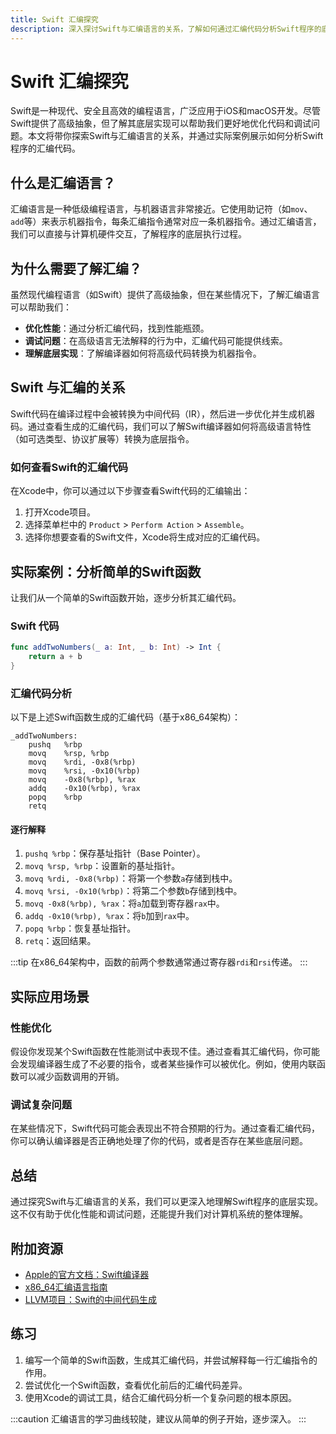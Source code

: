 ```yaml
---
title: Swift 汇编探究
description: 深入探讨Swift与汇编语言的关系，了解如何通过汇编代码分析Swift程序的底层实现。
---
```


# Swift 汇编探究

Swift是一种现代、安全且高效的编程语言，广泛应用于iOS和macOS开发。尽管Swift提供了高级抽象，但了解其底层实现可以帮助我们更好地优化代码和调试问题。本文将带你探索Swift与汇编语言的关系，并通过实际案例展示如何分析Swift程序的汇编代码。

## 什么是汇编语言？

汇编语言是一种低级编程语言，与机器语言非常接近。它使用助记符（如`mov`、`add`等）来表示机器指令，每条汇编指令通常对应一条机器指令。通过汇编语言，我们可以直接与计算机硬件交互，了解程序的底层执行过程。

## 为什么需要了解汇编？

虽然现代编程语言（如Swift）提供了高级抽象，但在某些情况下，了解汇编语言可以帮助我们：

- **优化性能**：通过分析汇编代码，找到性能瓶颈。
- **调试问题**：在高级语言无法解释的行为中，汇编代码可能提供线索。
- **理解底层实现**：了解编译器如何将高级代码转换为机器指令。

## Swift 与汇编的关系

Swift代码在编译过程中会被转换为中间代码（IR），然后进一步优化并生成机器码。通过查看生成的汇编代码，我们可以了解Swift编译器如何将高级语言特性（如可选类型、协议扩展等）转换为底层指令。

### 如何查看Swift的汇编代码

在Xcode中，你可以通过以下步骤查看Swift代码的汇编输出：

1. 打开Xcode项目。
2. 选择菜单栏中的 `Product` > `Perform Action` > `Assemble`。
3. 选择你想要查看的Swift文件，Xcode将生成对应的汇编代码。

## 实际案例：分析简单的Swift函数

让我们从一个简单的Swift函数开始，逐步分析其汇编代码。

### Swift 代码

```swift
func addTwoNumbers(_ a: Int, _ b: Int) -> Int {
    return a + b
}
```

### 汇编代码分析

以下是上述Swift函数生成的汇编代码（基于x86_64架构）：

```assembly
_addTwoNumbers:
    pushq   %rbp
    movq    %rsp, %rbp
    movq    %rdi, -0x8(%rbp)
    movq    %rsi, -0x10(%rbp)
    movq    -0x8(%rbp), %rax
    addq    -0x10(%rbp), %rax
    popq    %rbp
    retq
```

#### 逐行解释

1. `pushq %rbp`：保存基址指针（Base Pointer）。
2. `movq %rsp, %rbp`：设置新的基址指针。
3. `movq %rdi, -0x8(%rbp)`：将第一个参数`a`存储到栈中。
4. `movq %rsi, -0x10(%rbp)`：将第二个参数`b`存储到栈中。
5. `movq -0x8(%rbp), %rax`：将`a`加载到寄存器`rax`中。
6. `addq -0x10(%rbp), %rax`：将`b`加到`rax`中。
7. `popq %rbp`：恢复基址指针。
8. `retq`：返回结果。

:::tip
在x86_64架构中，函数的前两个参数通常通过寄存器`rdi`和`rsi`传递。
:::

## 实际应用场景

### 性能优化

假设你发现某个Swift函数在性能测试中表现不佳。通过查看其汇编代码，你可能会发现编译器生成了不必要的指令，或者某些操作可以被优化。例如，使用内联函数可以减少函数调用的开销。

### 调试复杂问题

在某些情况下，Swift代码可能会表现出不符合预期的行为。通过查看汇编代码，你可以确认编译器是否正确地处理了你的代码，或者是否存在某些底层问题。

## 总结

通过探究Swift与汇编语言的关系，我们可以更深入地理解Swift程序的底层实现。这不仅有助于优化性能和调试问题，还能提升我们对计算机系统的整体理解。

## 附加资源

- [Apple的官方文档：Swift编译器](https://developer.apple.com/swift/)
- [x86_64汇编语言指南](https://en.wikibooks.org/wiki/X86_Assembly)
- [LLVM项目：Swift的中间代码生成](https://llvm.org/)

## 练习

1. 编写一个简单的Swift函数，生成其汇编代码，并尝试解释每一行汇编指令的作用。
2. 尝试优化一个Swift函数，查看优化前后的汇编代码差异。
3. 使用Xcode的调试工具，结合汇编代码分析一个复杂问题的根本原因。

:::caution
汇编语言的学习曲线较陡，建议从简单的例子开始，逐步深入。
:::